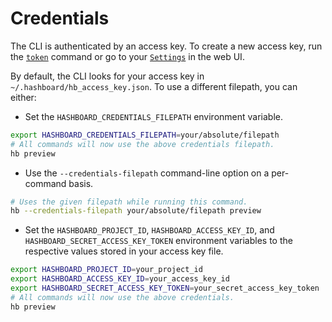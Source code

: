 # Credentials

The CLI is authenticated by an access key. To create a new access key, run the [`token`](/docs/data-ops/cli/token) command or go to 
your [`Settings`](https://hashboard.com/app/p/settings#access_keys) in the web UI.

By default, the CLI looks for your access key in `~/.hashboard/hb_access_key.json`. To use a different filepath, you can either:

- Set the `HASHBOARD_CREDENTIALS_FILEPATH` environment variable.
```bash copy
export HASHBOARD_CREDENTIALS_FILEPATH=your/absolute/filepath
# All commands will now use the above credentials filepath.
hb preview
```

- Use the `--credentials-filepath` command-line option on a per-command basis.
```bash copy
# Uses the given filepath while running this command.
hb --credentials-filepath your/absolute/filepath preview
```

- Set the `HASHBOARD_PROJECT_ID`, `HASHBOARD_ACCESS_KEY_ID`, and `HASHBOARD_SECRET_ACCESS_KEY_TOKEN` environment variables to the respective values stored in your access key file.
```bash copy
export HASHBOARD_PROJECT_ID=your_project_id
export HASHBOARD_ACCESS_KEY_ID=your_access_key_id
export HASHBOARD_SECRET_ACCESS_KEY_TOKEN=your_secret_access_key_token
# All commands will now use the above credentials.
hb preview
```
